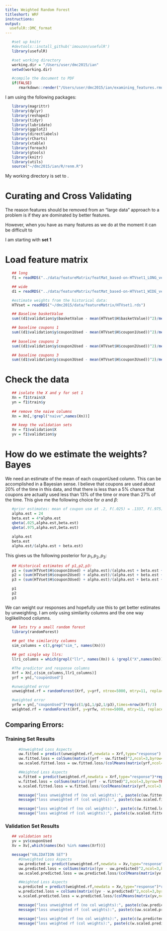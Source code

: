 ```yaml
---
title: Weighted Random Forest
titleshort: WRF
instructions: 
output:
  usefulR::DMC_format
---
```


<!--- # (R code (No Results in Document)) -->
```r
   #set up knitr
   #devtools::install_github('imouzon/usefulR')
   library(usefulR)

   #set working directory
   working.dir = "/Users/user/dmc2015/ian"
   setwd(working.dir)

   #compile the document to PDF
   if(FALSE) 
      rmarkdown::render("/Users/user/dmc2015/ian/examining_features.rmd")
```

I am using the following packages:
<!--- # (R code (No Results in Document))-->
```r
   library(magrittr)
   library(dplyr)
   library(reshape2)
   library(tidyr)
   library(lubridate)
   library(ggplot2)
   library(directlabels)
   library(rCharts)
   library(xtable)
   library(foreach)
   library(gtools)
   library(knitr)
   library(utils)
   source("~/dmc2015/ian/R/renm.R")
```
My working directory is set to \verb!~/dmc2015/ian/!.

# Curating and Cross Validating

The reason features should be removed from an "large data" approach to a problem
is if they are dominated by better features.

However, when you have as many features as we do at the moment it can be difficult to 

I am starting with **set 1**

# Load feature matrix
<!--- dgg: R code (No Results in Document) -->
```r
   ## long 
   f1 = readRDS("../data/featureMatrix/featMat_based-on-HTVset1_LONG_ver0.3.rds")

   ## wide
   d1 = readRDS("../data/featureMatrix/featMat_based-on-HTVset1_WIDE_ver0.3.rds")

   #estimate weights from the historical data:
   HTVset = readRDS("~/dmc2015/data/featureMatrix/HTVset1.rds")

   ## Baseline basketValue
   sum((d1$validation$y$basketValue - mean(HTVset$H$basketValue))^2)/mean(d1$validation$y$basketValue)^2

   ## baseline coupons 1
   sum((d1$validation$y$coupon1Used - mean(HTVset$H$coupon1Used))^2)/mean(d1$validation$y$coupon1Used)^2
   
   ## baseline coupons 2
   sum((d1$validation$y$coupon2Used - mean(HTVset$H$coupon2Used))^2)/mean(d1$validation$y$coupon2Used)^2

   ## baseline coupons 3
   sum((d1$validation$y$coupon3Used - mean(HTVset$H$coupon3Used))^2)/mean(d1$validation$y$coupon3Used)^2
```

# Check the data
<!--- chkh: R code (No Results in Document) -->
```r
   ## isolate the X and y for set 1
   Xn = f1$train$X
   yn = f1$train$y
   
   ## remove the naive columns
   Xn = Xn[,!grepl("naive",names(Xn))]

   ## keep the validation sets
   Xv = f1$validation$X
   yv = f1$validation$y
```

# How do we estimate the weights? Bayes
We need an estimate of the mean of each couponUsed column. This can be accomplished in a Bayesian sense.
I believe that coupons are used about 20\% of the time in this data, and that there is less than a 5\% chance
that coupons are actually used less than 13\% of the time or more than 27\% of the time.
This give me the following choice for $\alpha$ and $\beta$:
<!--- rf: R code (No Results in Document) -->
```r
   #prior estimates: mean of coupon use at .2, F(.025) = .1337, F(.975) = .2758
   alpha.est = 24
   beta.est = 4*alpha.est
   qbeta(.025,alpha.est,beta.est)
   qbeta(.975,alpha.est,beta.est)
   
   alpha.est
   beta.est
   alpha.est/(alpha.est + beta.est)
```
This gives us the following posterior for $p_1, p_2, p_3$:
<!--- : R code (No Results in Document) -->
```r
   ## Historical estimates of p1,p2,p3:
   p1 = (sum(HTVset$H$coupon1Used) + alpha.est)/(alpha.est + beta.est + nrow(HTVset$H))
   p2 = (sum(HTVset$H$coupon2Used) + alpha.est)/(alpha.est + beta.est + nrow(HTVset$H))
   p3 = (sum(HTVset$H$coupon3Used) + alpha.est)/(alpha.est + beta.est + nrow(HTVset$H))

   p1
   p2
   p3
```
We can weight our responses and hopefully use this to get better estimates by unweighting.
I am only using similarity columns and the one way loglikelihood columns.
<!--- : R code (No Results in Document) -->
```r
   ## lets try a small random forest
   library(randomForest)
   
   ## get the similarity columns
   sim_columns = c(3,grep("sim_", names(Xn)))

   ## get single way llrs:
   llr1_columns = which(grepl("llr", names(Xn)) & !grepl("X",names(Xn)))

   #The predictor and response columns
   Xrf = Xn[,c(sim_columns,llr1_columns)]
   yrf = yn[,"couponUsed"]

   #unweighted error
   unweighted.rf = randomForest(Xrf, y=yrf, ntree=5000, mtry=11, replace=TRUE, maxnodes = 100)

   #weighted error
   yrfw = yn[,"couponUsed"]*rep(c(1/p1,1/p2,1/p3),times=nrow(Xrf)/3)
   weighted.rf = randomForest(Xrf, y=yrfw, ntree=5000, mtry=11, replace=TRUE, maxnodes = 100)
```

## Comparing Errors:
### Training Set Results
<!--- : R code (No Results in Document) -->
```r
      #Unweighted Loss Aspects
      uw.fitted = predict(unweighted.rf,newdata = Xrf,type="response")
      uw.fitted.loss = colSums(matrix((yrf - uw.fitted)^2,ncol=3,byrow=TRUE))
      uw.scaled.fitted.loss = uw.fitted.loss/(colMeans(matrix(yrf,ncol=3,byrow=TRUE))^2)

      #Weighted Loss Aspects
      w.fitted = predict(weighted.rf,newdata = Xrf,type="response")*rep(c(p1,p2,p3),times=nrow(Xrf)/3)
      w.fitted.loss = colSums(matrix((yrf - w.fitted)^2,ncol=3,byrow=TRUE))
      w.scaled.fitted.loss = w.fitted.loss/(colMeans(matrix(yrf,ncol=3,byrow=TRUE))^2)

      message("loss unweighted rf (no col weights):", paste(c(uw.fitted.loss, sum(uw.fitted.loss)) ,collapse=" | "))
      message("loss unweighted rf (col weights):", paste(c(uw.scaled.fitted.loss, sum(uw.scaled.fitted.loss)) ,collapse=" | "))

      message("loss weighted rf (no col weights):", paste(c(w.fitted.loss, sum(w.fitted.loss)) ,collapse=" | "))
      message("loss weighted rf (col weights):", paste(c(w.scaled.fitted.loss, sum(w.scaled.fitted.loss)) ,collapse=" | "))
```

### Validation Set Results
<!--- chunk-label: R code (No Results in Document) -->
```r
   ## validation sets
   yv = yv$couponUsed
   Xv = Xv[,which(names(Xv) %in% names(Xrf))]

   message("VALIDATION SET")
      #Unweighted Loss Aspects
      uw.predicted = predict(unweighted.rf,newdata = Xv,type="response")
      uw.predicted.loss = colSums(matrix((yv - uw.predicted)^2,ncol=3,byrow=TRUE))
      uw.scaled.predicted.loss = uw.predicted.loss/(colMeans(matrix(yv,ncol=3,byrow=TRUE))^2)

      #Weighted Loss Aspects
      w.predicted = predict(weighted.rf,newdata = Xv,type="response")*rep(c(p1,p2,p3),times=nrow(Xv)/3)
      w.predicted.loss = colSums(matrix((yv - w.predicted)^2,ncol=3,byrow=TRUE))
      w.scaled.predicted.loss = w.predicted.loss/(colMeans(matrix(yv,ncol=3,byrow=TRUE))^2)

      message("loss unweighted rf (no col weights):", paste(c(uw.predicted.loss, sum(uw.predicted.loss)) ,collapse=" | "))
      message("loss unweighted rf (col weights):", paste(c(uw.scaled.predicted.loss, sum(uw.scaled.predicted.loss)) ,collapse=" | "))

      message("loss weighted rf (no col weights):", paste(c(w.predicted.loss, sum(w.predicted.loss)) ,collapse=" | "))
      message("loss weighted rf (col weights):", paste(c(w.scaled.predicted.loss, sum(w.scaled.predicted.loss)) ,collapse=" | "))
```
